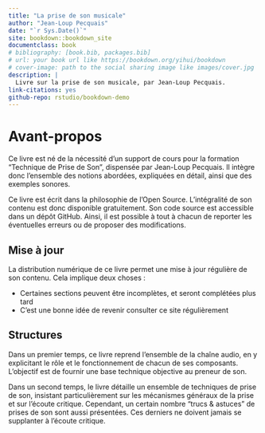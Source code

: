 ```yaml
--- 
title: "La prise de son musicale"
author: "Jean-Loup Pecquais"
date: "`r Sys.Date()`"
site: bookdown::bookdown_site
documentclass: book
# bibliography: [book.bib, packages.bib]
# url: your book url like https://bookdown.org/yihui/bookdown
# cover-image: path to the social sharing image like images/cover.jpg
description: |
  Livre sur la prise de son musicale, par Jean-Loup Pecquais.
link-citations: yes
github-repo: rstudio/bookdown-demo
---
```


# Avant-propos

Ce livre est né de la nécessité d'un support de cours pour la formation "Technique de Prise de Son", dispensée par Jean-Loup Pecquais. Il intègre donc l'ensemble des notions abordées, expliquées en détail, ainsi que des exemples sonores.

Ce livre est écrit dans la philosophie de l'Open Source. L'intégralité de son contenu est donc disponible gratuitement. Son code source est accessible dans un dépôt GitHub. Ainsi, il est possible à tout à chacun de reporter les éventuelles erreurs ou de proposer des modifications.

## Mise à jour

La distribution numérique de ce livre permet une mise à jour régulière de son contenu. Cela implique deux choses :

+ Certaines sections peuvent être incomplètes, et seront complétées plus tard
+ C'est une bonne idée de revenir consulter ce site régulièrement

## Structures

Dans un premier temps, ce livre reprend l'ensemble de la chaîne audio, en y explicitant le rôle et le fonctionnement de chacun de ses composants. L'objectif est de fournir une base technique objective au preneur de son.

Dans un second temps, le livre détaille un ensemble de techniques de prise de son, insistant particulièrement sur les mécanismes généraux de la prise et sur l'écoute critique. Cependant, un certain nombre "trucs & astuces" de prises de son sont aussi présentées. Ces derniers ne doivent jamais se supplanter à l'écoute critique.
